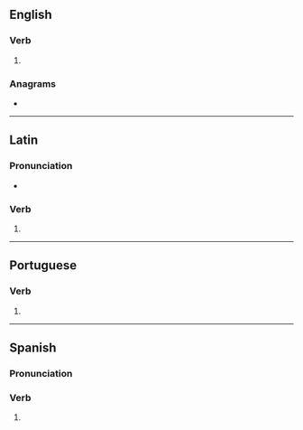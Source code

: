 {{also|coïncidés|coïncides}}
==English==

===Verb===
{{head|en|verb form}}

# {{en-third-person singular of|coincide}}

===Anagrams===
* {{anagrams|en|a=ccdeiinos|decicoins}}

----

==Latin==

===Pronunciation===
* {{la-IPA|coincidēs}}

===Verb===
{{la-verb-form|coincidēs}}

# {{inflection of|la|coincidō||2|s|futr|actv|indc}}

----

==Portuguese==

===Verb===
{{head|pt|verb form}}

# {{pt-verb form of|coincidir}}

----

==Spanish==

===Pronunciation===
{{es-pr}}

===Verb===
{{head|es|verb form}}

# {{es-verb form of|coincidir}}